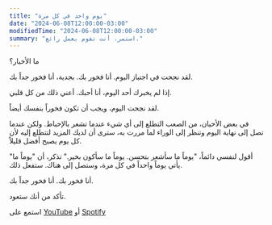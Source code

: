 ```yaml
---
title: "يوم واحد في كل مرة"
date: "2024-06-08T12:00:00-03:00"
modifiedTime: "2024-06-08T12:00:00-03:00"
summary: "استمر، أنت تقوم بعمل رائع."
---
```



ما الأخبار؟

لقد نجحت في اجتياز اليوم. أنا فخور بك. بجدية، أنا فخور جداً بك.

إذا لم يخبرك أحد اليوم، أنا أحبك. أعني ذلك من كل قلبي.

لقد نجحت اليوم، ويجب أن تكون فخوراً بنفسك أيضاً.

في بعض الأحيان، من الصعب التطلع إلى أي شيء عندما تشعر بالإحباط. ولكن عندما تصل إلى نهاية اليوم وتنظر إلى الوراء لما مررت به، سترى أن لديك المزيد لتتطلع إليه لأن كل يوم يصبح أفضل قليلاً.

أقول لنفسي دائماً، "يوماً ما سأشعر بتحسن. يوماً ما سأكون بخير." تذكر، أن "يوماً ما" يأتي يوماً واحداً في كل مرة، وستصل إلى هناك. ستفعل ذلك.

أنا فخور بك. أنا فخور جداً بك.

تأكد من أنك ستعود.

استمع على [YouTube](https://youtu.be/0xGsyapGcas) أو [Spotify](https://open.spotify.com/episode/1KP9Fs7dZunNvn8tIk4Vj6?si=WGkXaAjHS46uSvbAegKzlg)
